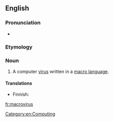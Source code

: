 ==English==

===Pronunciation===
* {{audio|en-uk-macrovirus.ogg|Audio (UK)|lang=en}}

===Etymology===
{{compound|en|macro|virus}}

===Noun===
{{en-noun|es}}

# A computer [[virus]] written in a [[macro language]].

====Translations====
{{trans-top|computer virus}}
* Finnish: {{t+|fi|makrovirus}}
{{trans-mid}}
{{trans-bottom}}

[[Category:en:Computing]]

[[fr:macrovirus]]